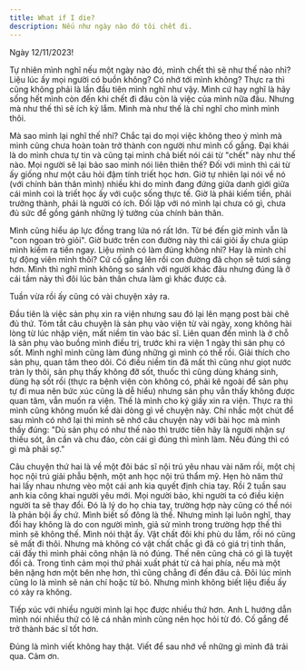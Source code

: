 ```yaml
---
title: What if I die?
description: Nếu như ngày nào đó tôi chết đi.
---
```



Ngày 12/11/2023!

Tự nhiên mình nghĩ nếu một ngày nào đó, mình chết thì sẽ như thế nào nhỉ?
Liệu lúc ấy mọi người có buồn không? Có nhớ tới mình không?
Thực ra thì cũng không phải là lần đầu tiên mình nghĩ như vậy.
Mình cứ hay nghĩ là hãy sống hết mình còn đến khi chết đi đâu còn là việc của mình nữa đâu.
Nhưng mà như thế thì sẽ ích kỷ lắm. Mình mà như thế là chỉ nghĩ cho mình mình thôi.

Mà sao mình lại nghĩ thế nhỉ?
Chắc tại do mọi việc không theo ý mình mà mình cũng chưa hoàn toàn trở thành con người như mình cố gắng.
Đại khái là do mình chưa tự tin và cũng tại mình chả biết nói cái từ "chết" này như thế nào.
Mọi người sẽ lại bảo sao mình nói liên thiên thế?
Đối với mình thì cái từ ấy giống như một câu hỏi đậm tính triết học hơn.
Giờ tự nhiên lại nói về nó (với chính bản thân mình) nhiều khi do mình đang đứng giữa danh giới giữa cái
mình coi là triết học ấy với cuộc sống thực tế.
Giờ là phải kiếm tiền, phải trưởng thành, phải là người có ích.
Đối lập với nó mình lại chưa có gì, chưa đủ sức để gồng gánh những lý tưởng của chính bản thân.

Mình cũng hiểu áp lực đồng trang lứa nó rất lớn. Từ bé đến giờ mình vẫn là "con ngoan trò giỏi".
Giờ bước trên con đường này thì cái giỏi ấy chưa giúp mình kiếm ra tiền ngay.
Liệu mình có làm đúng không nhỉ? Hay là mình chỉ tự động viên mình thôi?
Cứ cố gắng lên rồi con đường đã chọn sẽ tươi sáng hơn.
Mình thì nghĩ mình không so sánh với người khác đâu nhưng đúng là ở cái tầm này thì đôi lúc bản thân chưa làm gì khác được cả.

Tuần vừa rồi ấy cũng có vài chuyện xảy ra.

Đầu tiên là việc sản phụ xin ra viện nhưng sau đó lại lên mạng post bài chê đủ thứ.
Tóm tắt câu chuyện là sản phụ vào viện từ vài ngày, xong không hài lòng từ lúc nhập viện, mất niềm tin vào bác sĩ.
Liên quan đến mình là ở chỗ là sản phụ vào buồng mình điều trị, trước khi ra viện 1 ngày thì sản phụ có sốt.
Mình nghĩ mình cũng làm đúng những gì mình có thể rồi. Giải thích cho sản phụ, quan tâm theo dõi.
Có điều niềm tin đã mất thì cũng như giọt nước tràn ly thôi, sản phụ thấy không đỡ sốt, thuốc thì cũng dùng
kháng sinh, dùng hạ sốt rồi (thực ra bệnh viện còn không có, phải kê ngoài để sản phụ tự đi mua nên bức xúc
cũng là dễ hiểu) nhưng sản phụ vẫn thấy không được quan tâm, vẫn muốn ra viện. Thế là mình cho ký giấy xin ra viện.
Thực ra thì mình cũng không muốn kể dài dòng gì về chuyện này. Chỉ nhắc một chút để sau mình có nhớ lại thì mình sẽ
nhớ câu chuyện này với bài học mà mình thấy đúng: "Dù sản phụ có như thế nào thì trước tiên hãy là người nhận sự thiếu sót,
ân cần và chu đáo, còn cái gì đúng thì mình làm. Nếu đúng thì có gì mà phải sợ."

Câu chuyện thứ hai là về một đôi bác sĩ nội trú yêu nhau vài năm rồi, một chị học nội trú giải phẫu bệnh, một anh học nội trú thẩm mỹ.
Hẹn hò năm thứ hai lấy nhau nhưng vèo một cái anh kia quyết định chia tay. Rồi 2 tuần sau anh kia công khai người yêu mới.
Mọi người bảo, khi người ta có điều kiện người ta sẽ thay đổi. Đó là lý do họ chia tay, trường hợp này cũng có thể nói là phản bội
ấy chứ. Mình biết số đông là thế. Nhưng mình lại luôn nghĩ, thay đổi hay không là do con người mình, giả sử mình trong trường hợp
thế thì mình sẽ không thế. Mình nói thật ấy. Vật chất đôi khi phù du lắm, rồi nó cũng sẽ mất đi thôi. Nhưng mà không có vật chất
chắc gì đã có giá trị tinh thần, cái đấy thì mình phải công nhận là nó đúng. Thế nên cũng chả có gì là tuyệt đối cả.
Trong tình cảm mọi thứ phải xuất phát từ cả hai phía, nếu mà một bên nặng hơn một bên nhẹ hơn, thì cũng chẳng đi đến đâu cả.
Đôi lúc mình cũng lo là mình sẽ nản chí hoặc từ bỏ. Nhưng mình không biết liệu điều ấy có xảy ra không.

<YouTube id="HTcL9WkB_wg" />

Tiếp xúc với nhiều người mình lại học được nhiều thứ hơn.
Anh L hướng dẫn mình nói nhiều thứ có lẽ cá nhân mình cũng nên học hỏi từ đó.
Cố gắng để trở thành bác sĩ tốt hơn.

Đúng là mình viết không hay thật. Viết để sau nhớ về những gì mình đã trải qua. Cảm ơn.
